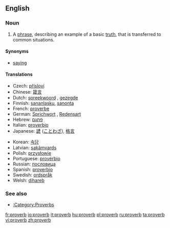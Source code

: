 {{see|Proverbs}}
{{wikipedia}}
==English==

===Noun===
{{en-noun}}

# A [[phrase]], describing an example of a basic [[truth]], that is transferred to common situations.

====Synonyms====
*[[saying]]

====Translations====
{{top}}
*Czech: [[přísloví]] {{n}}
*Chinese: [[箴言]] {{n}}
*Dutch: [[spreekwoord]] {{n}}, [[gezegde]] {{n}}
*Finnish: [[sananlasku]], [[sanonta]]
*French: [[proverbe]]
*German: [[Sprichwort]] {{n}}, [[Redensart]] {{f}}
*Hebrew: [[פתגם]] {{m}}
*Italian: [[proverbio]] {{m}}
*Japanese: [[諺]] ([[ことわざ]]), [[格言]]
{{mid}}
*Korean: [[속담]]
*Latvian: [[sakãmvards]]
*Polish: [[przysłowie]] {{n}}
*Portuguese: [[provérbio]] {{m}}
*Russian: [[пословица]] {{f}}
*Spanish: [[proverbio]] {{m}}
*Swedish: [[ordspråk]] {{n}}
*Welsh: [[dihareb]] {{f}}
{{bottom}}

===See also===
*[[:Category:Proverbs]]

[[fr:proverb]]
[[io:proverb]]
[[it:proverb]]
[[hu:proverb]]
[[pl:proverb]]
[[ru:proverb]]
[[ta:proverb]]
[[vi:proverb]]
[[zh:proverb]]